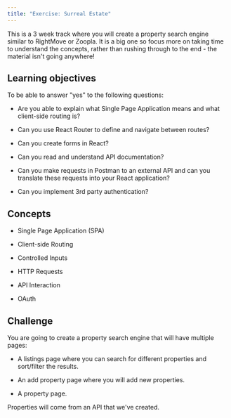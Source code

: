 ```yaml
---
title: "Exercise: Surreal Estate"
---
```


This is a 3 week track where you will create a property search engine similar to RightMove or Zoopla. It is a big one so focus more on taking time to understand the concepts, rather than rushing through to the end - the material isn't going anywhere!

## Learning objectives

To be able to answer "yes" to the following questions:

- Are you able to explain what Single Page Application means and what client-side routing is?

- Can you use React Router to define and navigate between routes?

- Can you create forms in React?

- Can you read and understand API documentation?

- Can you make requests in Postman to an external API and can you translate these requests into your React application?

- Can you implement 3rd party authentication?

## Concepts

- Single Page Application (SPA)

- Client-side Routing

- Controlled Inputs

- HTTP Requests

- API Interaction

- OAuth

## Challenge

You are going to create a property search engine that will have multiple pages:

* A listings page where you can search for different properties and sort/filter the results.

* An add property page where you will add new properties.

* A property page.

Properties will come from an API that we've created.